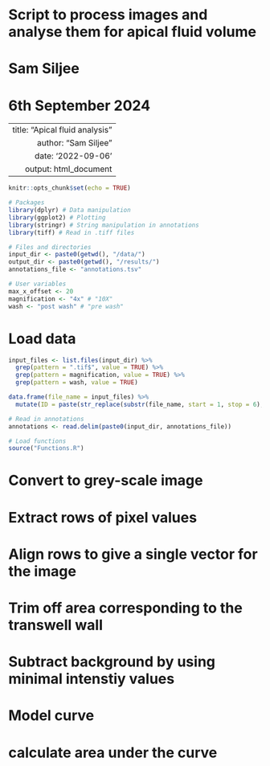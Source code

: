 # Script to process images and analyse them for apical fluid volume
# Sam Siljee
# 6th September 2024

---
  title: "Apical fluid analysis"
author: "Sam Siljee"
date: '2022-09-06'
output: html_document
---

```{r setup, include=FALSE}
knitr::opts_chunk$set(echo = TRUE)

# Packages
library(dplyr) # Data manipulation
library(ggplot2) # Plotting
library(stringr) # String manipulation in annotations
library(tiff) # Read in .tiff files

# Files and directories
input_dir <- paste0(getwd(), "/data/")
output_dir <- paste0(getwd(), "/results/")
annotations_file <- "annotations.tsv"

# User variables
max_x_offset <- 20
magnification <- "4x" # "10X"
wash <- "post wash" # "pre wash"
```

# Load data
```{r Load data}
input_files <- list.files(input_dir) %>%
  grep(pattern = ".tif$", value = TRUE) %>%
  grep(pattern = magnification, value = TRUE) %>%
  grep(pattern = wash, value = TRUE)

data.frame(file_name = input_files) %>%
  mutate(ID = paste(str_replace(substr(file_name, start = 1, stop = 6), "-", "_"), "well_here", sep = "_"))

# Read in annotations
annotations <- read.delim(paste0(input_dir, annotations_file))

# Load functions
source("Functions.R")
```


# Convert to grey-scale image

# Extract rows of pixel values

# Align rows to give a single vector for the image

# Trim off area corresponding to the transwell wall

# Subtract background by using minimal intenstiy values

# Model curve

# calculate area under the curve